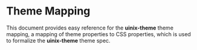 

# Theme Mapping

This document provides easy reference for the **uinix-theme** theme mapping, a mapping of theme properties to CSS properties, which is used to formalize the **uinix-theme** theme spec.

<Json value={themeMapping} />
